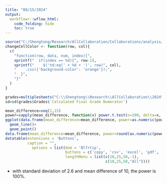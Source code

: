 ```yaml
---
title: "08/15/2024"
output:
  workflowr::wflow_html:
    code_folding: hide
    toc: true
---
```


```r
source("C:/Shengtong/Research/AllCollaboration/Collaborations/analysis/Rfunctions.R")
changeCellColor <- function(row, col){
  c(
    "function(row, data, num, index){",
    sprintf("  if(index == %d){", row-1),
    sprintf("    $('td:eq(' + %d + ')', row)", col),
    "    .css({'background-color': 'orange'});",
    "  }",
    "}"  
  )
}
```




```r
grades=multiplesheets("C:\\Shengtong\\Research\\AllCollaboration\\2024\\202408\\Rawal\\DEIN 7114 101 Intro to Clinical Practice 1_GradesExport_2024-08-14-20-40.xlsx")
sd=sd(grades$Grades$`Calculated Final Grade Numerator`)
```


```r
mean_difference=seq(1,15)
power=sapply(mean_difference, function(x) power.t.test(n=100, delta=x, sd=sd, type="paired"))
ggplot(data.frame(mean_difference=mean_difference, power=as.numeric(power[5,])), aes(x=mean_difference, y=power, group=1)) +
  geom_line()+
  geom_point()
data.frame(mean_difference=mean_difference, power=round(as.numeric(power[5,]),4))%>%
datatable(extensions = 'Buttons',
          caption = "",
            options = list(dom = 'Blfrtip',
                           buttons = c('copy', 'csv', 'excel', 'pdf', 'print'),
                           lengthMenu = list(c(10,25,50,-1),
                                             c(10,25,50,"All"))))
```


* with standard deviation of 2.6 and mean difference of 10, the power is 100%. 